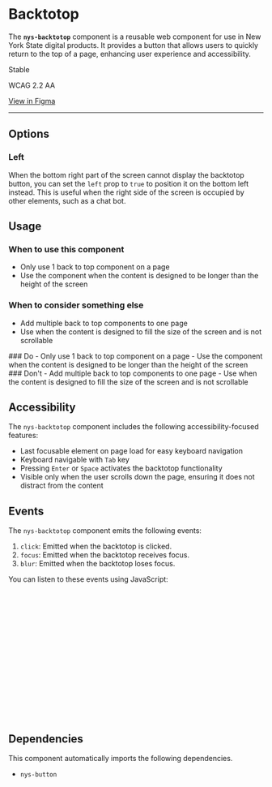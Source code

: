 
<Meta of={NysBacktotopStories} title="Components/Backtotop/Documentation" />

# Backtotop

The **`nys-backtotop`** component is a reusable web component for use in New York State digital products.
It provides a button that allows users to quickly return to the top of a page, enhancing user experience and accessibility.

<p className="pill pill--stable">Stable</p>

<p className="pill pill--wcag">WCAG 2.2 AA</p>

<p className="pill pill--uikit">
	<a href="https://www.figma.com/design/U2QpuSUXRTxbgG64Fzi9bu/branch/wTZOSy3UsUA1DuIQsaoEMB/%F0%9F%92%A0-NYS-Design-System?node-id=4303-2694&m=dev" target="_blank">View in Figma</a>
</p>

---

<Canvas of={NysBacktotopStories.Basic} />

<Controls />

## Options

### Left
When the bottom right part of the screen cannot display the backtotop button, you can set the `left` prop to `true` to position it on the bottom left instead.
This is useful when the right side of the screen is occupied by other elements, such as a chat bot.

<Canvas of={NysBacktotopStories.Left} />

## Usage

### When to use this component
- Only use 1 back to top component on a page
- Use the component when the content is designed to be longer than the height of the screen

### When to consider something else
- Add multiple back to top components to one page
- Use when the content is designed to fill the size of the screen and is not scrollable

<div className="nys-grid-row nys-grid-gap-lg">
  <div className="nys-mobile-lg:nys-grid-col">
    <div className="usage-card usage-card--do">
      ### <nys-icon name="check_circle" color="var(--nys-color-success)" /> Do
      - Only use 1 back to top component on a page
      - Use the component when the content is designed to be longer than the height of the screen
    </div>
  </div>
  <div className="nys-mobile-lg:nys-grid-col">
    <div className="usage-card usage-card--dont">
      ### <nys-icon name="error" color="var(--nys-color-danger)" /> Don't
      - Add multiple back to top components to one page
      - Use when the content is designed to fill the size of the screen and is not scrollable
    </div>
  </div>
</div>

## Accessibility

The `nys-backtotop` component includes the following accessibility-focused features:

- Last focusable element on page load for easy keyboard navigation
- Keyboard navigable with `Tab` key
- Pressing `Enter` or `Space` activates the backtotop functionality
- Visible only when the user scrolls down the page, ensuring it does not distract from the content

## Events

The `nys-backtotop` component emits the following events:

1. `click`: Emitted when the backtotop is clicked.
2. `focus`: Emitted when the backtotop receives focus.
3. `blur`: Emitted when the backtotop loses focus.

You can listen to these events using JavaScript:

```js
// Select the backtotop component
const backtotop = document.querySelector("nys-backtotop");

// Listen for the 'click' event
backtotop.addEventListener("click", () => {
	console.log("Backtotop clicked");
});

// Listen for the 'focus' event
backtotop.addEventListener("focus", () => {
	console.log("Backtotop is focused");
});

// Listen for the 'blur' event
backtotop.addEventListener("blur", () => {
	console.log("Backtotop lost focus");
});
```

## Dependencies

This component automatically imports the following dependencies.

- `nys-button`
